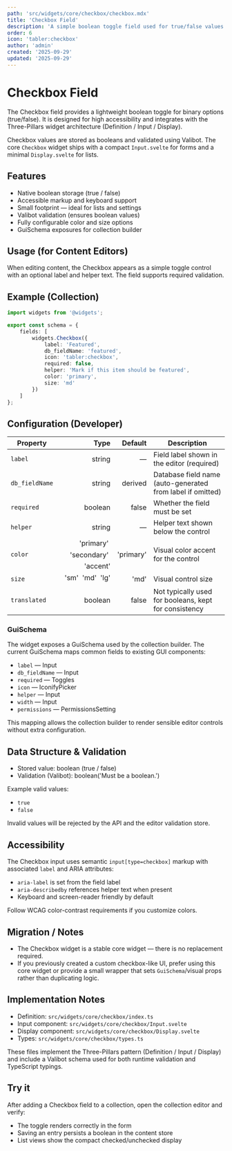 ```yaml
---
path: 'src/widgets/core/checkbox/checkbox.mdx'
title: 'Checkbox Field'
description: 'A simple boolean toggle field used for true/false values in collections.'
order: 6
icon: 'tabler:checkbox'
author: 'admin'
created: '2025-09-29'
updated: '2025-09-29'
---
```


# Checkbox Field

The Checkbox field provides a lightweight boolean toggle for binary options (true/false). It is designed for high accessibility and integrates with the Three-Pillars widget architecture (Definition / Input / Display).

Checkbox values are stored as booleans and validated using Valibot. The core `Checkbox` widget ships with a compact `Input.svelte` for forms and a minimal `Display.svelte` for lists.

## Features

- Native boolean storage (true / false)
- Accessible markup and keyboard support
- Small footprint — ideal for lists and settings
- Valibot validation (ensures boolean values)
- Fully configurable color and size options
- GuiSchema exposures for collection builder

## Usage (for Content Editors)

When editing content, the Checkbox appears as a simple toggle control with an optional label and helper text. The field supports required validation.

## Example (Collection)

```typescript
import widgets from '@widgets';

export const schema = {
	fields: [
		widgets.Checkbox({
			label: 'Featured',
			db_fieldName: 'featured',
			icon: 'tabler:checkbox',
			required: false,
			helper: 'Mark if this item should be featured',
			color: 'primary',
			size: 'md'
		})
	]
};
```

## Configuration (Developer)

| Property       |                               Type |   Default | Description                                                |
| -------------- | ---------------------------------: | --------: | ---------------------------------------------------------- |
| `label`        |                             string |         — | Field label shown in the editor (required)                 |
| `db_fieldName` |                             string |   derived | Database field name (auto-generated from label if omitted) |
| `required`     |                            boolean |     false | Whether the field must be set                              |
| `helper`       |                             string |         — | Helper text shown below the control                        |
| `color`        | 'primary'  'secondary'  'accent' | 'primary' | Visual color accent for the control                        |
| `size`         |                 'sm'  'md'  'lg' |      'md' | Visual control size                                        |
| `translated`   |                            boolean |     false | Not typically used for booleans, kept for consistency      |

### GuiSchema

The widget exposes a GuiSchema used by the collection builder. The current GuiSchema maps common fields to existing GUI components:

- `label` — Input
- `db_fieldName` — Input
- `required` — Toggles
- `icon` — IconifyPicker
- `helper` — Input
- `width` — Input
- `permissions` — PermissionsSetting

This mapping allows the collection builder to render sensible editor controls without extra configuration.

## Data Structure & Validation

- Stored value: boolean (true / false)
- Validation (Valibot): boolean('Must be a boolean.')

Example valid values:

- `true`
- `false`

Invalid values will be rejected by the API and the editor validation store.

## Accessibility

The Checkbox input uses semantic `input[type=checkbox]` markup with associated `label` and ARIA attributes:

- `aria-label` is set from the field label
- `aria-describedby` references helper text when present
- Keyboard and screen-reader friendly by default

Follow WCAG color-contrast requirements if you customize colors.

## Migration / Notes

- The Checkbox widget is a stable core widget — there is no replacement required.
- If you previously created a custom checkbox-like UI, prefer using this core widget or provide a small wrapper that sets `GuiSchema`/visual props rather than duplicating logic.

## Implementation Notes

- Definition: `src/widgets/core/checkbox/index.ts`
- Input component: `src/widgets/core/checkbox/Input.svelte`
- Display component: `src/widgets/core/checkbox/Display.svelte`
- Types: `src/widgets/core/checkbox/types.ts`

These files implement the Three-Pillars pattern (Definition / Input / Display) and include a Valibot schema used for both runtime validation and TypeScript typings.

## Try it

After adding a Checkbox field to a collection, open the collection editor and verify:

- The toggle renders correctly in the form
- Saving an entry persists a boolean in the content store
- List views show the compact checked/unchecked display
